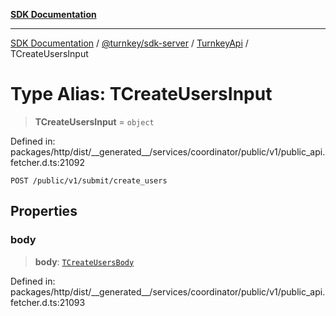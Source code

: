 [**SDK Documentation**](../../../../../README.mdx)

***

[SDK Documentation](../../../../../packages.mdx) / [@turnkey/sdk-server](../../../README.mdx) / [TurnkeyApi](../README.mdx) / TCreateUsersInput

# Type Alias: TCreateUsersInput

> **TCreateUsersInput** = `object`

Defined in: packages/http/dist/\_\_generated\_\_/services/coordinator/public/v1/public\_api.fetcher.d.ts:21092

`POST /public/v1/submit/create_users`

## Properties

### body

> **body**: [`TCreateUsersBody`](TCreateUsersBody.mdx)

Defined in: packages/http/dist/\_\_generated\_\_/services/coordinator/public/v1/public\_api.fetcher.d.ts:21093
